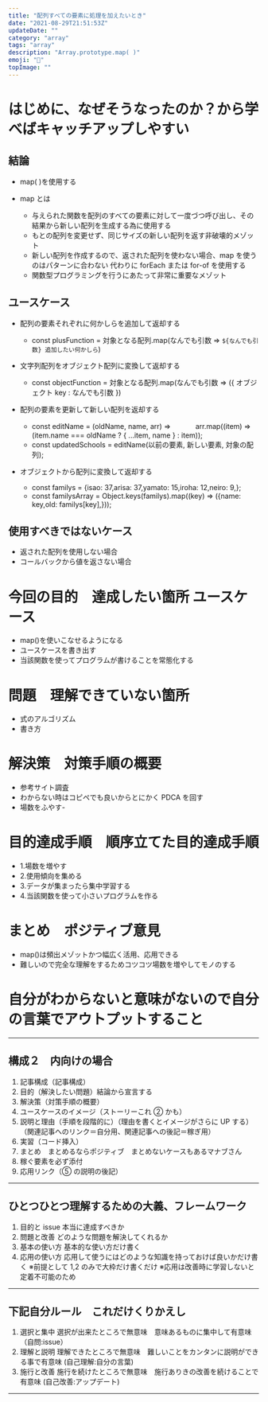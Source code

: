 ```yaml
---
title: "配列すべての要素に処理を加えたいとき"
date: "2021-08-29T21:51:53Z"
updateDate: ""
category: "array"
tags: "array"
description: "Array.prototype.map( )"
emoji: "🙂"
topImage: ""
---
```


# はじめに、なぜそうなったのか？から学べばキャッチアップしやすい

## 結論

- map( )を使用する

- map とは
  - 与えられた関数を配列のすべての要素に対して一度づつ呼び出し、その結果から新しい配列を生成する為に使用する
  - もとの配列を変更せず、同じサイズの新しい配列を返す非破壊的メゾット
  - 新しい配列を作成するので、返された配列を使わない場合、map を使うのはパターンに合わない 代わりに forEach または for-of を使用する
  - 関数型プログラミングを行うにあたって非常に重要なメゾット

## ユースケース

- 配列の要素それぞれに何かしらを追加して返却する

  - const plusFunction = 対象となる配列.map(なんでも引数 => `${なんでも引数} 追加したい何かしら`)

- 文字列配列をオブジェクト配列に変換して返却する

  - const objectFunction = 対象となる配列.map(なんでも引数 => ({ オブジェクト key : なんでも引数 })

- 配列の要素を更新して新しい配列を返却する

  - const editName = (oldName, name, arr) =>
    　　　 arr.map((item) => (item.name === oldName ? { ...item, name } : item));
  - const updatedSchools = editName(以前の要素, 新しい要素, 対象の配列);

- オブジェクトから配列に変換して返却する

  - const familys = {isao: 37,arisa: 37,yamato: 15,iroha: 12,neiro: 9,};
  - const familysArray = Object.keys(familys).map((key) => ({name: key,old: familys[key],}));

## 使用すべきではないケース

- 返された配列を使用しない場合
- コールバックから値を返さない場合

# 今回の目的　達成したい箇所 ユースケース

- map()を使いこなせるようになる
- ユースケースを書き出す
- 当該関数を使ってプログラムが書けることを常態化する

# 問題　理解できていない箇所

- 式のアルゴリズム
- 書き方

# 解決策　対策手順の概要

- 参考サイト調査
- わからない時はコピペでも良いからとにかく PDCA を回す
- 場数をふやす-

# 目的達成手順　順序立てた目的達成手順

- 1.場数を増やす
- 2.使用傾向を集める
- 3.データが集まったら集中学習する
- 4.当該関数を使って小さいプログラムを作る

# まとめ　ポジティブ意見

- map()は頻出メゾットかつ幅広く活用、応用できる
- 難しいので完全な理解をするためコツコツ場数を増やしてモノのする

# 自分がわからないと意味がないので自分の言葉でアウトプットすること

---

## 構成２　内向けの場合

1. 記事構成（記事構成）
2. 目的（解決したい問題）結論から宣言する
3. 解決策（対策手順の概要）
4. ユースケースのイメージ（ストーリーこれ ② かも）
5. 説明と理由（手順を段階的に）（理由を書くとイメージがさらに UP する）（関連記事へのリンク＝自分用、関連記事への後記＝稼ぎ用）
6. 実習（コード挿入）
7. まとめ　まとめるならポジティブ　まとめないケースもあるマナブさん
8. 稼ぐ要素を必ず添付
9. 応用リンク（⑤ の説明の後記）

---

## ひとつひとつ理解するための大義、フレームワーク

1. 目的と issue 本当に達成すべきか
2. 問題と改善 どのような問題を解決してくれるか
3. 基本の使い方 基本的な使い方だけ書く
4. 応用の使い方 応用して使うにはどのような知識を持っておけば良いかだけ書く
   ※前提として 1,2 のみで大枠だけ書くだけ
   ※応用は改善時に学習しないと定着不可能のため

---

## 下記自分ルール　これだけくりかえし

1. 選択と集中 選択が出来たところで無意味　意味あるものに集中して有意味　（自問:issue）
2. 理解と説明 理解できたところで無意味　難しいことをカンタンに説明ができる事で有意味 (自己理解:自分の言葉)
3. 施行と改善 施行を続けたところで無意味　施行ありきの改善を続けることで有意味 (自己改善:アップデート)

---

